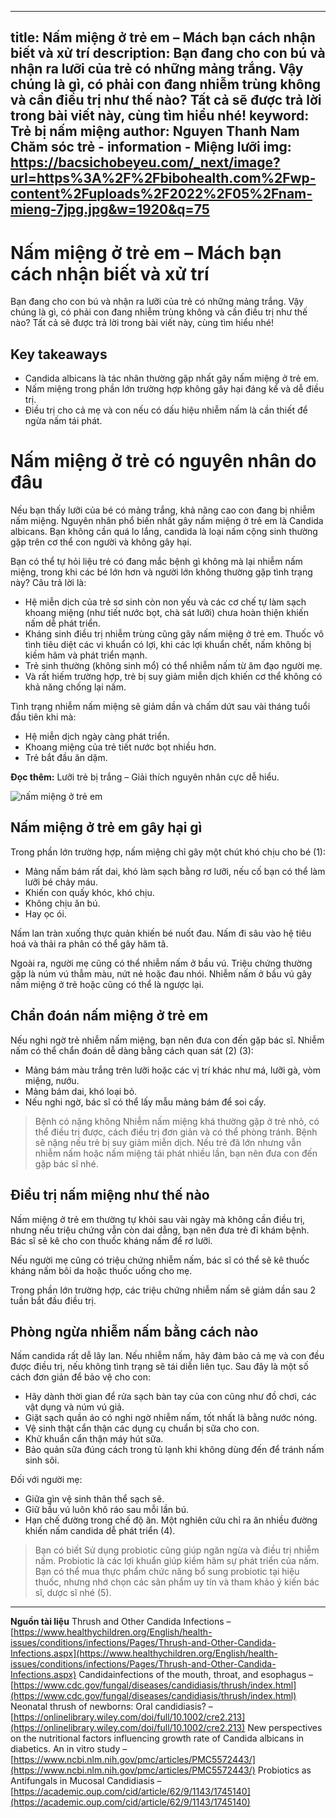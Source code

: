 
---
title: Nấm miệng ở trẻ em – Mách bạn cách nhận biết và xử trí
description: Bạn đang cho con bú và nhận ra lưỡi của trẻ có những mảng trắng. Vậy chúng là gì, có phải con đang nhiễm trùng không và cần điều trị như thế nào? Tất cả sẽ được trả lời trong bài viết này, cùng tìm hiểu nhé!
keyword: Trẻ bị nấm miệng 
author: Nguyen Thanh Nam
Chăm sóc trẻ - information - Miệng lưỡi
img: https://bacsichobeyeu.com/_next/image?url=https%3A%2F%2Fbibohealth.com%2Fwp-content%2Fuploads%2F2022%2F05%2Fnam-mieng-7jpg.jpg&w=1920&q=75
---

# Nấm miệng ở trẻ em – Mách bạn cách nhận biết và xử trí
Bạn đang cho con bú và nhận ra lưỡi của trẻ có những mảng trắng. Vậy chúng là gì, có phải con đang nhiễm trùng không và cần điều trị như thế nào? Tất cả sẽ được trả lời trong bài viết này, cùng tìm hiểu nhé!

## Key takeaways
- Candida albicans là tác nhân thường gặp nhất gây nấm miệng ở trẻ em.
- Nấm miệng trong phần lớn trường hợp không gây hại đáng kể và dễ điều trị.
- Điều trị cho cả mẹ và con nếu có dấu hiệu nhiễm nấm là cần thiết để ngừa nấm tái phát.

#  Nấm miệng ở trẻ có nguyên nhân do đâu
Nếu bạn thấy lưỡi của bé có mảng trắng, khả năng cao con đang bị nhiễm nấm miệng. Nguyên nhân phổ biến nhất gây nấm miệng ở trẻ em là Candida albicans. Bạn không cần quá lo lắng, candida là loại nấm cộng sinh thường gặp trên cơ thể con người và không gây hại.

Bạn có thể tự hỏi liệu trẻ có đang mắc bệnh gì không mà lại nhiễm nấm miệng, trong khi các bé lớn hơn và người lớn không thường gặp tình trạng này? Câu trả lời là:

- Hệ miễn dịch của trẻ sơ sinh còn non yếu và các cơ chế tự làm sạch khoang miệng (như tiết nước bọt, chà sát lưỡi) chưa hoàn thiện khiến nấm dễ phát triển.
- Kháng sinh điều trị nhiễm trùng cũng gây nấm miệng ở trẻ em. Thuốc vô tình tiêu diệt các vi khuẩn có lợi, khi các lợi khuẩn chết, nấm không bị kiềm hãm và phát triển mạnh.
- Trẻ sinh thường (không sinh mổ) có thể nhiễm nấm từ âm đạo người mẹ.
- Và rất hiếm trường hợp, trẻ bị suy giảm miễn dịch khiến cơ thể không có khả năng chống lại nấm.

Tình trạng nhiễm nấm miệng sẽ giảm dần và chấm dứt sau vài tháng tuổi đầu tiên khi mà:

- Hệ miễn dịch ngày càng phát triển.
- Khoang miệng của trẻ tiết nước bọt nhiều hơn.
- Trẻ bắt đầu ăn dặm.

**Đọc thêm:** Lưỡi trẻ bị trắng – Giải thích nguyên nhân cực dễ hiểu.

![nấm miệng ở trẻ em](https://bibohealth.com/wp-content/uploads/2022/05/nam-mieng-6.jpg 'Bạn có thể thấy mảng nấm có màu trắng xuất hiện ở lưỡi và phía sau khoang miệng')


## Nấm miệng ở trẻ em gây hại gì
Trong phần lớn trường hợp, nấm miệng chỉ gây một chút khó chịu cho bé (1):

- Mảng nấm bám rất dai, khó làm sạch bằng rơ lưỡi, nếu cố bạn có thể làm lưỡi bé chảy máu.
- Khiến con quấy khóc, khó chịu.
- Không chịu ăn bú.
- Hay ọc ói.

Nấm lan tràn xuống thực quản khiến bé nuốt đau. Nấm đi sâu vào hệ tiêu hoá và thải ra phân có thể gây hăm tã.

Ngoài ra, người mẹ cũng có thể nhiễm nấm ở bầu vú. Triệu chứng thường gặp là núm vú thẫm màu, nứt nẻ hoặc đau nhói. Nhiễm nấm ở bầu vú gây nấm miệng ở trẻ hoặc cũng có thể là ngược lại.

## Chẩn đoán nấm miệng ở trẻ em
Nếu nghi ngờ trẻ nhiễm nấm miệng, bạn nên đưa con đến gặp bác sĩ. Nhiễm nấm có thể chẩn đoán dễ dàng bằng cách quan sát (2) (3):

- Mảng bám màu trắng trên lưỡi hoặc các vị trí khác như má, lưỡi gà, vòm miệng, nướu.
- Mảng bám dai, khó loại bỏ.
- Nếu nghi ngờ, bác sĩ có thể lấy mẫu mảng bám để soi cấy.

> Bệnh có nặng không
> Nhiễm nấm miệng khá thường gặp ở trẻ nhỏ, có thể điều trị được, cách điều trị đơn giản và có thể phòng tránh.
>Bệnh sẽ nặng nếu trẻ bị suy giảm miễn dịch. Nếu trẻ đã lớn nhưng vẫn nhiễm nấm hoặc nấm miệng tái phát nhiều lần, bạn nên đưa con đến gặp bác sĩ nhé.

## Điều trị nấm miệng như thế nào
Nấm miệng ở trẻ em thường tự khỏi sau vài ngày mà không cần điều trị, nhưng nếu triệu chứng vẫn còn dai dẳng, bạn nên đưa trẻ đi khám bệnh. Bác sĩ sẽ kê cho con thuốc kháng nấm để rơ lưỡi.

Nếu người mẹ cũng có triệu chứng nhiễm nấm, bác sĩ có thể sẽ kê thuốc kháng nấm bôi da hoặc thuốc uống cho mẹ.

Trong phần lớn trường hợp, các triệu chứng nhiễm nấm sẽ giảm dần sau 2 tuần bắt đầu điều trị.

## Phòng ngừa nhiễm nấm bằng cách nào
Nấm candida rất dễ lây lan. Nếu nhiễm nấm, hãy đảm bảo cả mẹ và con đều được điều trị, nếu không tình trạng sẽ tái diễn liên tục. Sau đây là một số cách đơn giản để bảo vệ cho con:

- Hãy dành thời gian để rửa sạch bàn tay của con cũng như đồ chơi, các vật dụng và núm vú giả.
- Giặt sạch quần áo có nghi ngờ nhiễm nấm, tốt nhất là bằng nước nóng.
- Vệ sinh thật cẩn thận các dụng cụ chuẩn bị sữa cho con.
- Khử khuẩn cẩn thận máy hút sữa.
- Bảo quản sữa đúng cách trong tủ lạnh khi không dùng đến để tránh nấm sinh sôi.

Đối với người mẹ:

- Giữa gìn vệ sinh thân thể sạch sẽ.
- Giữ bầu vú luôn khô ráo sau mỗi lần bú.
- Hạn chế đường trong chế độ ăn. Một nghiên cứu chỉ ra ăn nhiều đường khiến nấm candida dễ phát triển (4).

> Bạn có biết
> Sử dụng probiotic cũng giúp ngăn ngừa và điều trị nhiễm nấm. Probiotic là các lợi khuẩn giúp kiềm hãm sự phát triển của nấm. Bạn có thể mua thực phẩm chức năng bổ sung probiotic tại hiệu thuốc, nhưng nhớ chọn các sản phẩm uy tín và tham khảo ý kiến bác sĩ, dược sĩ nhé (5).

***

**Nguồn tài liệu**
Thrush and Other Candida Infections – [https://www.healthychildren.org/English/health-issues/conditions/infections/Pages/Thrush-and-Other-Candida-Infections.aspx](https://www.healthychildren.org/English/health-issues/conditions/infections/Pages/Thrush-and-Other-Candida-Infections.aspx)
Candidainfections of the mouth, throat, and esophagus – [https://www.cdc.gov/fungal/diseases/candidiasis/thrush/index.html](https://www.cdc.gov/fungal/diseases/candidiasis/thrush/index.html)
Neonatal thrush of newborns: Oral candidiasis? – [https://onlinelibrary.wiley.com/doi/full/10.1002/cre2.213](https://onlinelibrary.wiley.com/doi/full/10.1002/cre2.213)
New perspectives on the nutritional factors influencing growth rate of Candida albicans in diabetics. An in vitro study – [https://www.ncbi.nlm.nih.gov/pmc/articles/PMC5572443/](https://www.ncbi.nlm.nih.gov/pmc/articles/PMC5572443/)
Probiotics as Antifungals in Mucosal Candidiasis – [https://academic.oup.com/cid/article/62/9/1143/1745140](https://academic.oup.com/cid/article/62/9/1143/1745140)